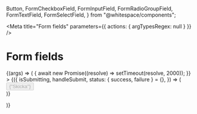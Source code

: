   Button,
  FormCheckboxField,
  FormInputField,
  FormRadioGroupField,
  FormTextField,
  FormSelectField,
} from "@whitespace/components";

<Meta title="Form fields" parameters={{ actions: { argTypesRegex: null } }} />

# Form fields

<Canvas>
  <Story name="Default" args={{}}>
    {(args) => (
      <Formik
        initialValues={{}}
        validationSchema={yup.object().shape({
          input: yup.string().required(),
        })}
        onSubmit={async (values) => {
          await new Promise((resolve) => setTimeout(resolve, 2000));
        }}
      >
        {({
          isSubmitting,
          handleSubmit,
          status: { success, failure } = {},
        }) => (
          <Form
            style={{
              display: "flex",
              flexDirection: "column",
              gap: "var(--form-gutter)",
            }}
          >
            <FormInputField
              name={"input"}
              label={"Input"}
              type={"text"}
              required={true}
              description={"description"}
            />
            <FormCheckboxField
              name={"checkbox"}
              label={"Checkboxes"}
              description={"description"}
              options={["Foo", "Bar"]}
            />
            <FormRadioGroupField
              name={"radios"}
              label={"Radio group"}
              description={"description"}
              options={["Foo", "Bar"]}
            />
            <FormSelectField
              name={"select"}
              label={"Select"}
              description={"description"}
              options={["Foo", "Bar"]}
            />
            <FormTextField
              name={"message"}
              label={"Message"}
              description={"description"}
            />
            <div>
              <Button
                type="submit"
                disabled={isSubmitting}
                onClick={handleSubmit}
              >
                {"Skicka"}
              </Button>
            </div>
          </Form>
        )}
      </Formik>
    )}
  </Story>
</Canvas>
